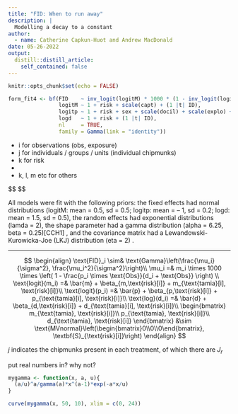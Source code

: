 ```yaml
---
title: "FID: When to run away"
description: |
  Modelling a decay to a constant
author:
  - name: Catherine Capkun-Huot and Andrew MacDonald
date: 05-26-2022
output:
  distill::distill_article:
    self_contained: false
---
```



```r
knitr::opts_chunk$set(echo = FALSE)
```

```r
form_fit4 <- bf(FID    ~ inv_logit(logitM) * 1000 * (1 - inv_logit(logitp)*num_obs/(exp(logd) + num_obs)),
                logitM ~ 1 + risk + scale(capt) + (1 |t| ID),
                logitp ~ 1 + risk + sex + scale(docil) + scale(explo) + (1 |t| ID),
                logd   ~ 1 + risk + (1 |t| ID),
                nl     = TRUE,
                family = Gamma(link = "identity"))
```


* i for observations (obs, exposure)
* j for individuals / groups / units (individual chipmunks)
* k for risk
* 
* k, l, m etc for others

$$
\begin{align}
\text{FID}_{ijk} \sim& \text{gamma}\left(\alpha, \frac{\alpha}{\mu_{ijk}}\right)\\
\mu_{ijk} =& m_{jk} \times 1000 \times \left( 1 - \frac{p_{jk} \times X_i}{d_{jk} + X_i}  \right) \\
\text{logit}(m_{jk}) =& \bar{m} + \beta_k^m + m_{jk}\\
\text{logit}(p_{jk}) =& \bar{p} + \beta_k^p + p_{jk}\\
\text{log}(d_{jk})   =& \bar{d} + \beta_k^d + d_{jk}\\
\begin{bmatrix}
m_{k}\\
p_{k}\\
d_{k}\\
\end{bmatrix} \sim& \text{multivariate normal}\left(\begin{bmatrix}0\\0\\0\end{bmatrix}, \text{diag}(\sigma)\times \textbf{R}\times\text{diag}(\sigma)\right) \\ 
\bar{m} \sim& \text{normal}(.5, .5)\\

\bar{p} \sim& \text{normal}(-1, .2)\\

\bar{d} \sim& \text{normal}(1.5, .5)\\
\alpha \sim& \text{gamma}(6.25, .25) \\ 
\textbf{R}_k \sim&\text{LKJ}(2) \\
\sigma \sim& \text{exponential}(2)
\end{align}
$$


All models were fit with the following priors: the fixed effects had normal distributions (logitM: mean = 0.5, sd = 0.5; logitp: mean = – 1, sd = 0.2; logd: mean = 1.5, sd = 0.5), the random effects had exponential distributions (lamda = 2), the shape parameter had a gamma distribution (alpha = 6.25, beta = 0.25)[CCH1] , and the covariance matrix had a Lewandowski-Kurowicka-Joe (LKJ) distribution (eta = 2) .





---------------------

$$
\begin{align}
\text{FID}_i \sim& \text{Gamma}\left(\frac{\mu_i}{\sigma^2}, \frac{\mu_i^2}{\sigma^2}\right)\\
\mu_i =& m_i \times 1000 \times \left( 1 - \frac{p_i \times \text{Obs}}{d_i + \text{Obs}}  \right) \\
\text{logit}(m_i) =& \bar{m} + \beta_{m,\text{risk}[i]} + m_{\text{tamia}[i], \text{risk}[i]}\\
\text{logit}(p_i) =& \bar{p} + \beta_{p,\text{risk}[i]} + p_{\text{tamia}[i], \text{risk}[i]}\\
\text{log}(d_i)   =& \bar{d} + \beta_{d,\text{risk}[i]} + d_{\text{tamia}[i], \text{risk}[i]}\\
\begin{bmatrix}
m_{\text{tamia}, \text{risk}[i]}\\
p_{\text{tamia}, \text{risk}[i]}\\
d_{\text{tamia}, \text{risk}[i]}
\end{bmatrix} &\sim \text{MVnormal}\left(\begin{bmatrix}0\\0\\0\end{bmatrix}, \textbf{S}_{\text{risk}[i]}\right)
\end{align}
$$

$j$ indicates the chipmunks present in each treatment, of which there are $J_r$

put real numbers in? why not?

 <!-- \begin{bmatrix}\sigma_{m, \text{risk}[i]}\\\sigma_{p, \text{risk}[i]}\\\sigma_{d, \text{risk}[i]}\end{bmatrix}, R_{\text{risk}[i]}\right -->

```r
mygamma <- function(x, a, u){
  (a/u)^a/gamma(a)*x^(a-1)*exp(-a*x/u)
}

curve(mygamma(x, 50, 10), xlim = c(0, 24))

```


